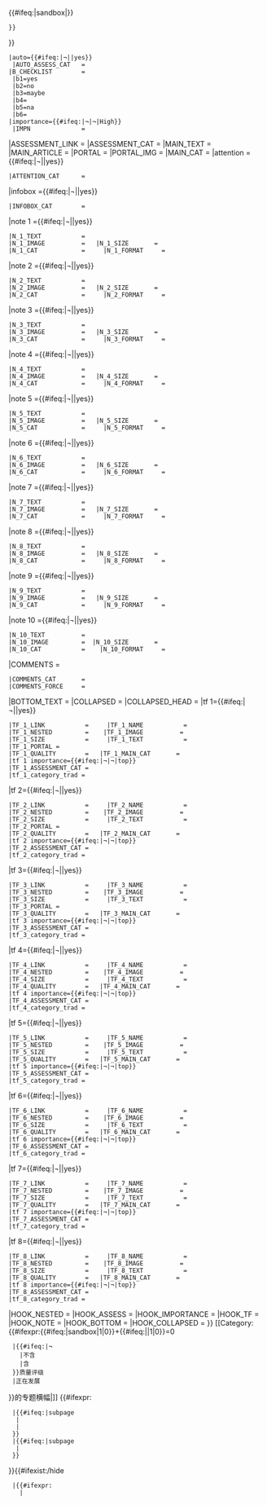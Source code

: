 {{#ifeq:{{lc:{{SUBPAGENAME}}}}|sandbox|{{Template sandbox notice}}}}<includeonly>{{WPBannerMeta/core
|PROJECT             = {{{PROJECT}}}
 |BANNER_NAME        = {{{BANNER_NAME|}}}
 |category           = no
  | category_trad    = {{{category_trad|}}}
|PROJECT_LINK        = {{{PROJECT_LINK|}}}
|IMAGE_LEFT          = {{{IMAGE_LEFT|}}}
|IMAGE_RIGHT         = {{{IMAGE_RIGHT|}}}
|IMAGE_LEFT_SIZE     = {{{IMAGE_LEFT_SIZE|}}}
|IMAGE_RIGHT_SIZE    = {{{IMAGE_RIGHT_SIZE|}}}
|class               = {{#ifeq:{{{class|¬}}}|¬
 |¬
 |{{#if:{{{B_CHECKLIST|}}}
  |丙
  |{{#ifeq:{{{auto|¬}}}|¬
   |乙
   |小作品
  }}
 }}
}}
 |auto={{#ifeq:{{{auto|}}}|¬||yes}}
  |AUTO_ASSESS_CAT   = {{{AUTO_ASSESS_CAT|}}}
 |B_CHECKLIST        = {{{B_CHECKLIST|}}}
  |b1=yes
  |b2=no
  |b3=maybe
  |b4=
  |b5=na
  |b6={{{b6|}}}
 |importance={{#ifeq:{{{importance|¬}}}|¬|¬|High}}
  |IMPN              = {{{IMPN}}}
|ASSESSMENT_LINK     = {{{ASSESSMENT_LINK|}}}
|ASSESSMENT_CAT      = {{{ASSESSMENT_CAT|}}}
|MAIN_TEXT           = {{{MAIN_TEXT|}}}
|MAIN_ARTICLE        = {{{MAIN_ARTICLE|}}}
|PORTAL              = {{{PORTAL|}}}
|PORTAL_IMG          = {{{PORTAL_IMG}}}
|MAIN_CAT            = {{{MAIN_CAT|}}}
|attention     ={{#ifeq:{{{attention|}}}|¬||yes}}
 |ATTENTION_CAT      = {{{ATTENTION_CAT|}}}
|infobox       ={{#ifeq:{{{infobox|}}}|¬||yes}}
 |INFOBOX_CAT        = {{{INFOBOX_CAT|}}}
|note 1        ={{#ifeq:{{{note 1|}}}|¬||yes}}
 |N_1_TEXT           = {{{N_1_TEXT|}}}
 |N_1_IMAGE          = {{{N_1_IMAGE|}}}  |N_1_SIZE       = {{{N_1_SIZE|}}}
 |N_1_CAT            = {{{N_1_CAT|}}}    |N_1_FORMAT     = {{{N_1_FORMAT|}}}
|note 2        ={{#ifeq:{{{note 2|}}}|¬||yes}}
 |N_2_TEXT           = {{{N_2_TEXT|}}}
 |N_2_IMAGE          = {{{N_2_IMAGE|}}}  |N_2_SIZE       = {{{N_2_SIZE|}}}
 |N_2_CAT            = {{{N_2_CAT|}}}    |N_2_FORMAT     = {{{N_2_FORMAT|}}}
|note 3        ={{#ifeq:{{{note 3|}}}|¬||yes}}
 |N_3_TEXT           = {{{N_3_TEXT|}}}
 |N_3_IMAGE          = {{{N_3_IMAGE|}}}  |N_3_SIZE       = {{{N_3_SIZE|}}}
 |N_3_CAT            = {{{N_3_CAT|}}}    |N_3_FORMAT     = {{{N_3_FORMAT|}}}
|note 4        ={{#ifeq:{{{note 4|}}}|¬||yes}}
 |N_4_TEXT           = {{{N_4_TEXT|}}}
 |N_4_IMAGE          = {{{N_4_IMAGE|}}}  |N_4_SIZE       = {{{N_4_SIZE|}}}
 |N_4_CAT            = {{{N_4_CAT|}}}    |N_4_FORMAT     = {{{N_4_FORMAT|}}}
|note 5        ={{#ifeq:{{{note 5|}}}|¬||yes}}
 |N_5_TEXT           = {{{N_5_TEXT|}}}
 |N_5_IMAGE          = {{{N_5_IMAGE|}}}  |N_5_SIZE       = {{{N_5_SIZE|}}}
 |N_5_CAT            = {{{N_5_CAT|}}}    |N_5_FORMAT     = {{{N_5_FORMAT|}}}
|note 6        ={{#ifeq:{{{note 6|}}}|¬||yes}}
 |N_6_TEXT           = {{{N_6_TEXT|}}}
 |N_6_IMAGE          = {{{N_6_IMAGE|}}}  |N_6_SIZE       = {{{N_6_SIZE|}}}
 |N_6_CAT            = {{{N_6_CAT|}}}    |N_6_FORMAT     = {{{N_6_FORMAT|}}}
|note 7        ={{#ifeq:{{{note 7|}}}|¬||yes}}
 |N_7_TEXT           = {{{N_7_TEXT|}}}
 |N_7_IMAGE          = {{{N_7_IMAGE|}}}  |N_7_SIZE       = {{{N_7_SIZE|}}}
 |N_7_CAT            = {{{N_7_CAT|}}}    |N_7_FORMAT     = {{{N_7_FORMAT|}}}
|note 8        ={{#ifeq:{{{note 8|}}}|¬||yes}}
 |N_8_TEXT           = {{{N_8_TEXT|}}}
 |N_8_IMAGE          = {{{N_8_IMAGE|}}}  |N_8_SIZE       = {{{N_8_SIZE|}}}
 |N_8_CAT            = {{{N_8_CAT|}}}    |N_8_FORMAT     = {{{N_8_FORMAT|}}}
|note 9        ={{#ifeq:{{{note 9|}}}|¬||yes}}
 |N_9_TEXT           = {{{N_9_TEXT|}}}
 |N_9_IMAGE          = {{{N_9_IMAGE|}}}  |N_9_SIZE       = {{{N_9_SIZE|}}}
 |N_9_CAT            = {{{N_9_CAT|}}}    |N_9_FORMAT     = {{{N_9_FORMAT|}}}
|note 10       ={{#ifeq:{{{note 10|}}}|¬||yes}}
 |N_10_TEXT          = {{{N_10_TEXT|}}}
 |N_10_IMAGE         = {{{N_10_IMAGE|}}} |N_10_SIZE       = {{{N_10_SIZE|}}}
 |N_10_CAT           = {{{N_10_CAT|}}}   |N_10_FORMAT     = {{{N_10_FORMAT|}}}
|COMMENTS            = {{{COMMENTS}}}
 |COMMENTS_CAT       = {{{COMMENT_CAT|}}}
 |COMMENTS_FORCE     = {{{COMMENT_FORCE|}}}
|BOTTOM_TEXT         = {{{BOTTOM_TEXT|}}}
|COLLAPSED           = {{{COLLAPSED}}}
|COLLAPSED_HEAD      = {{{COLLAPSED_HEAD|}}}
|tf 1={{#ifeq:{{{tf 1|}}}|¬||yes}}
 |TF_1_LINK           = {{{TF_1_LINK|}}}    |TF_1_NAME           = {{{TF_1_NAME|}}}
 |TF_1_NESTED         = {{{TF_1_NESTED}}}   |TF_1_IMAGE          = {{{TF_1_IMAGE|}}}
 |TF_1_SIZE           = {{{TF_1_SIZE|}}}    |TF_1_TEXT           = {{{TF_1_TEXT|}}}
 |TF_1_PORTAL = {{{TF_1_PORTAL|}}}
 |TF_1_QUALITY        = {{{TF_1_QUALITY}}}  |TF_1_MAIN_CAT       = {{{TF_1_MAIN_CAT|}}}
 |tf 1 importance={{#ifeq:{{{tf 1 importance|¬}}}|¬|¬|top}}
 |TF_1_ASSESSMENT_CAT = {{{TF_1_ASSESSMENT_CAT|}}}
 |tf_1_category_trad = {{{tf_1_category_trad|}}}
|tf 2={{#ifeq:{{{tf 2|}}}|¬||yes}}
 |TF_2_LINK           = {{{TF_2_LINK|}}}    |TF_2_NAME           = {{{TF_2_NAME|}}}
 |TF_2_NESTED         = {{{TF_2_NESTED}}}   |TF_2_IMAGE          = {{{TF_2_IMAGE|}}}
 |TF_2_SIZE           = {{{TF_2_SIZE|}}}    |TF_2_TEXT           = {{{TF_2_TEXT|}}}
 |TF_2_PORTAL = {{{TF_2_PORTAL|}}}
 |TF_2_QUALITY        = {{{TF_2_QUALITY}}}  |TF_2_MAIN_CAT       = {{{TF_2_MAIN_CAT|}}}
 |tf 2 importance={{#ifeq:{{{tf 2 importance|¬}}}|¬|¬|top}}
 |TF_2_ASSESSMENT_CAT = {{{TF_2_ASSESSMENT_CAT|}}}
 |tf_2_category_trad = {{{tf_2_category_trad|}}}
|tf 3={{#ifeq:{{{tf 3|}}}|¬||yes}}
 |TF_3_LINK           = {{{TF_3_LINK|}}}    |TF_3_NAME           = {{{TF_3_NAME|}}}
 |TF_3_NESTED         = {{{TF_3_NESTED}}}   |TF_3_IMAGE          = {{{TF_3_IMAGE|}}}
 |TF_3_SIZE           = {{{TF_3_SIZE|}}}    |TF_3_TEXT           = {{{TF_3_TEXT|}}}
 |TF_3_PORTAL = {{{TF_3_PORTAL|}}}
 |TF_3_QUALITY        = {{{TF_3_QUALITY}}}  |TF_3_MAIN_CAT       = {{{TF_3_MAIN_CAT|}}}
 |tf 3 importance={{#ifeq:{{{tf 3 importance|¬}}}|¬|¬|top}}
 |TF_3_ASSESSMENT_CAT = {{{TF_3_ASSESSMENT_CAT|}}}
 |tf_3_category_trad = {{{tf_3_category_trad|}}}
|tf 4={{#ifeq:{{{tf 4|}}}|¬||yes}}
 |TF_4_LINK           = {{{TF_4_LINK|}}}    |TF_4_NAME           = {{{TF_4_NAME|}}}
 |TF_4_NESTED         = {{{TF_4_NESTED}}}   |TF_4_IMAGE          = {{{TF_4_IMAGE|}}}
 |TF_4_SIZE           = {{{TF_4_SIZE|}}}    |TF_4_TEXT           = {{{TF_4_TEXT|}}}
 |TF_4_QUALITY        = {{{TF_4_QUALITY}}}  |TF_4_MAIN_CAT       = {{{TF_4_MAIN_CAT|}}}
 |tf 4 importance={{#ifeq:{{{tf 4 importance|¬}}}|¬|¬|top}}
 |TF_4_ASSESSMENT_CAT = {{{TF_4_ASSESSMENT_CAT|}}}
 |tf_4_category_trad = {{{tf_4_category_trad|}}}
|tf 5={{#ifeq:{{{tf 5|}}}|¬||yes}}
 |TF_5_LINK           = {{{TF_5_LINK|}}}    |TF_5_NAME           = {{{TF_5_NAME|}}}
 |TF_5_NESTED         = {{{TF_5_NESTED}}}   |TF_5_IMAGE          = {{{TF_5_IMAGE|}}}
 |TF_5_SIZE           = {{{TF_5_SIZE|}}}    |TF_5_TEXT           = {{{TF_5_TEXT|}}}
 |TF_5_QUALITY        = {{{TF_5_QUALITY}}}  |TF_5_MAIN_CAT       = {{{TF_5_MAIN_CAT|}}}
 |tf 5 importance={{#ifeq:{{{tf 5 importance|¬}}}|¬|¬|top}}
 |TF_5_ASSESSMENT_CAT = {{{TF_5_ASSESSMENT_CAT|}}}
 |tf_5_category_trad = {{{tf_5_category_trad|}}}
|tf 6={{#ifeq:{{{tf 6|}}}|¬||yes}}
 |TF_6_LINK           = {{{TF_6_LINK|}}}    |TF_6_NAME           = {{{TF_6_NAME|}}}
 |TF_6_NESTED         = {{{TF_6_NESTED}}}   |TF_6_IMAGE          = {{{TF_6_IMAGE|}}}
 |TF_6_SIZE           = {{{TF_6_SIZE|}}}    |TF_6_TEXT           = {{{TF_6_TEXT|}}}
 |TF_6_QUALITY        = {{{TF_6_QUALITY}}}  |TF_6_MAIN_CAT       = {{{TF_6_MAIN_CAT|}}}
 |tf 6 importance={{#ifeq:{{{tf 6 importance|¬}}}|¬|¬|top}}
 |TF_6_ASSESSMENT_CAT = {{{TF_6_ASSESSMENT_CAT|}}}
 |tf_6_category_trad = {{{tf_6_category_trad|}}}
|tf 7={{#ifeq:{{{tf 7|}}}|¬||yes}}
 |TF_7_LINK           = {{{TF_7_LINK|}}}    |TF_7_NAME           = {{{TF_7_NAME|}}}
 |TF_7_NESTED         = {{{TF_7_NESTED}}}   |TF_7_IMAGE          = {{{TF_7_IMAGE|}}}
 |TF_7_SIZE           = {{{TF_7_SIZE|}}}    |TF_7_TEXT           = {{{TF_7_TEXT|}}}
 |TF_7_QUALITY        = {{{TF_7_QUALITY}}}  |TF_7_MAIN_CAT       = {{{TF_7_MAIN_CAT|}}}
 |tf 7 importance={{#ifeq:{{{tf 7 importance|¬}}}|¬|¬|top}}
 |TF_7_ASSESSMENT_CAT = {{{TF_7_ASSESSMENT_CAT|}}}
 |tf_7_category_trad = {{{tf_7_category_trad|}}}
|tf 8={{#ifeq:{{{tf 8|}}}|¬||yes}}
 |TF_8_LINK           = {{{TF_8_LINK|}}}    |TF_8_NAME           = {{{TF_8_NAME|}}}
 |TF_8_NESTED         = {{{TF_8_NESTED}}}   |TF_8_IMAGE          = {{{TF_8_IMAGE|}}}
 |TF_8_SIZE           = {{{TF_8_SIZE|}}}    |TF_8_TEXT           = {{{TF_8_TEXT|}}}
 |TF_8_QUALITY        = {{{TF_8_QUALITY}}}  |TF_8_MAIN_CAT       = {{{TF_8_MAIN_CAT|}}}
 |tf 8 importance={{#ifeq:{{{tf 8 importance|¬}}}|¬|¬|top}}
 |TF_8_ASSESSMENT_CAT = {{{TF_8_ASSESSMENT_CAT|}}}
 |tf_8_category_trad = {{{tf_8_category_trad|}}}
|HOOK_NESTED         = {{{HOOK_NESTED|}}}
|HOOK_ASSESS         = {{{HOOK_ASSESS|}}}
|HOOK_IMPORTANCE     = {{{HOOK_IMPORTANCE|}}}
|HOOK_TF             = {{{HOOK_TF|}}}
|HOOK_NOTE           = {{{HOOK_NOTE|}}}
|HOOK_BOTTOM         = {{{HOOK_BOTTOM|}}}
|HOOK_COLLAPSED      = {{{HOOK_COLLAPSED|}}}
}}</includeonly><!--



--><includeonly>[[Category:{{#ifexpr:{{#ifeq:{{lc:{{SUBPAGENAME}}}}|sandbox|1|0}}+{{#ifeq:{{NAMESPACE}}|{{ns:2}}|1|0}}=0
  |{{#ifeq:{{{class|¬}}}|¬
    |不含
    |含
  }}质量评级
  |正在发展
}}的专题横幅|{{{PROJECT}}}]]</includeonly><!--



-->{{ombox
|type=notice
|image=[[File:Icon tools.svg|50px]]
|text=本[[:Category:专题横幅|专题横幅]]使用了{{tlx|WPBannerMeta}}，一个便于创建和维护横幅和讨论页通知的元模板。任何明显不是本模板造成的显示错误或问题均可能是由[[Template:WPBannerMeta]]及其某一[[Special:前缀索引/Template:WPBannerMeta/|子页面]]的最近更新导致。请将这类错误报告至[[Template talk:WPBannerMeta]]，以便为本专题和其他专题修复。
}}<!--


-->{{#ifexpr:{{PAGESIZE:{{{BANNER_NAME|}}}/class|R}}
  |{{#ifeq:{{{QUALITY_SCALE}}}|subpage
   |{{ombox
    |type=notice
    |image=[[File:Templatetools.svg|50px]]
    |text=本[[:Category:专题横幅|专题横幅]]使用了[[{{{BANNER_NAME}}}/class|-{zh-cn:自定义; zh-tw:自訂;}-等级掩码]]为其条目分级。
   }}[[Category:自定义等级的WPBannerMeta模板|{{{PROJECT}}}]]
   |{{ombox
    |type=notice
    |image=[[File:Templatetools.svg|50px]]
    |text=本[[:Category:专题横幅|专题横幅]]有一个当前未使用的[[{{{BANNER_NAME}}}/class|/等级子页面]]，请-{zh-cn:设置; zh-tw:設定;}-{{para|QUALITY_SCALE|subpage}}以使用该子页面。删除或清空该子页面即可移除本警告。
   }}[[Category:自定义等级的WPBannerMeta模板|*{{{PROJECT}}}]]
  }}
  |{{#ifeq:{{{QUALITY_SCALE}}}|subpage
   |{{ombox
    |type=notice
    |image=[[File:Templatetools.svg|50px]]
    |text=''QUALITY_SCALE''参数已-{zh-cn:设置; zh-tw:設定;}-至子页面，但[[{{{BANNER_NAME}}}/class|/class]]页尚无-{zh-cn:自定义; zh-tw:自訂;}-掩码，因此该质量标准已关闭。
   }}[[Category:自定义等级的WPBannerMeta模板|!{{{PROJECT}}}]]
  }}
}}{{#ifexist:{{FULLPAGENAME}}/hide
  |{{#ifexpr:{{PAGESIZE:{{FULLPAGENAME}}/hide|R}}
    |<div class="wpbm-extended-scale-warnings" style="display:none;">
    |<div>
  }}
  |<div>
}}</div><!--

-->{{#ifexpr:{{PAGESIZE:{{{BANNER_NAME|}}}/importance|R}}
  |{{#ifeq:{{{IMPORTANCE_SCALE}}}|subpage
   |{{ombox
    |type=notice
    |image=[[File:Templatetools.svg|50px]]
    |text=本[[:Category:专题横幅|专题横幅]]使用了[[{{{BANNER_NAME}}}/importance|-{zh-cn:自定义; zh-tw:自訂;}-重要度掩码]]为其条目分级。
   }}[[Category:自定义等级的WPBannerMeta模板|{{{PROJECT}}}]]
   |{{ombox
    |type=notice
    |image=[[File:Templatetools.svg|50px]]
    |text=本[[:Category:专题横幅|专题横幅]]有一个当前未使用的[[{{{BANNER_NAME}}}/importance|/重要度子页面]]，请-{zh-cn:设置; zh-tw:設定;}-{{para|IMPORTANCE_SCALE|subpage}}以使用该子页面。删除或清空该子页面即可移除本警告。
   }}[[Category:自定义等级的WPBannerMeta模板|*{{{PROJECT}}}]]
  }}
  |{{#ifeq:{{{IMPORTANCE_SCALE}}}|subpage
   |{{ombox
    |type=notice
    |image=[[File:Templatetools.svg|50px]]
    |text=''IMPORTANCE_SCALE''参数已-{zh-cn:设置; zh-tw:設定;}-至子页面，但[[{{{BANNER_NAME}}}/importance|/importance]]页尚无-{zh-cn:自定义; zh-tw:自訂;}-掩码，因此该质量标准已关闭。
   }}[[Category:自定义等级的WPBannerMeta模板|!{{{PROJECT}}}]]
  }}
}}{{#ifexist:{{FULLPAGENAME}}/hide
  |{{#ifexpr:{{PAGESIZE:{{FULLPAGENAME}}/hide|R}}
    |<div class="wpbm-extended-scale-warnings" style="display:none;">
    |<div>
  }}
  |<div>
}}</div><!--

-->{{#ifeq:{{{class|¬}}}{{{importance|¬}}}|¬¬|
    |{{#if:{{{RAW_ASSESSMENT_LINK|}}}
     |{{#ifexist:{{{RAW_ASSESSMENT_LINK}}}
      |
      |{{ombox
       |type=content
       |text=该专题横幅指定了不存在的评级页面[[{{{ASSESSMENT_LINK}}}]]。请'''[{{fullurl:{{{BANNER_NAME}}}|action=edit&summary={{urlencode:Fixing ASSESSMENT_LINK parameter pointing to nonexistent page}}}} 更新或移除]'''ASSESSMENT_LINK参数以修复此问题。
      }}
     }}
     |{{#if:{{{ASSESSMENT_LINK|}}}
      |{{ombox
       |type=notice
       |text=该专题横幅没有指定评级页面，而在使用默认页面[[{{{ASSESSMENT_LINK}}}]]。请检查[[Template:WPBannerMeta/Assessment link|此处]]获取更多-{zh-cn:信息; zh-tw:資訊;}-并考虑为模板[{{fullurl:{{{BANNER_NAME}}}|action=edit&summary={{urlencode:Setting ASSESSMENT_LINK parameter}}}} 加入]''ASSESSMENT_LINK''参数。
      }}
     }}
    }}
   }}
{{#ifeq:{{{ASSESSMENT_CAT}}}|{{{PROJECT}}} articles||[[Category:使用评级分类的WPBannerMeta横幅|{{str find|{{{ASSESSMENT_CAT}}}|articles}}]]}}<!--

{{#iferror:{{#expr:0+{{{HOOK_COLLAPSED|¬}}}*1}}
                         |{{#if:{{{HOOK_NOTE|}}}
                           |1
                           |0
                         }}
                       }}

-->{{#if:{{{HOOK_NOTE|}}}|{{#ifeq:{{{RAW_HOOK_COLLAPSED|}}}|auto||{{#iferror:{{#expr:0+{{{RAW_HOOK_COLLAPSED|¬}}}*1}}
 |{{ombox
  |type = notice
  |text = 已有-{zh-cn:钩子; zh-tw:勾點;}-挂入HOOK_NOTE参数，但尚无有效计数器挂入HOOK_COLLAPSED。如果该-{zh-cn:钩子; zh-tw:勾點;}-能输出一-{zh-cn:行; zh-tw:列;}-以上的-{zh-cn:数据; zh-tw:資料;}-，请加入[[Template:WPBannerMeta/hooks/notecounter|计数器-{zh-cn:钩子; zh-tw:勾點;}-]]以维持折叠特性。
 }}[[Category:格式错误的专题横幅|钩子折叠]]
 |
}}}}}}<!--

-->{{#ifeq:{{{substcheck|¬}}}|¬
 |{{ombox
  |type = notice
  |text = 本专题横幅尚未启用[[Help:替换引用|替换引用]]检测功能，请参见[[Template:WPBannerMeta/doc#简单选项|-{zh-cn:帮助文档; zh-tw:説明文件;}-]]了解如何-{zh-cn:设置; zh-tw:設定;}-<code><tt>substcheck</tt></code>参数。
 }}<includeonly>[[Category:格式错误的专题横幅|检查]]</includeonly>
}}<!--

****** 一段时间后可以除去此通知 ******

-->{{#ifeq:{{{category_trad|¬}}}|yes|
 |{{Ombox
  |type = notice
  |text = '''{{tl|WPBannerMeta}}新功能'''：以繁体中文创建专题横幅，即<code>PROJECT</code>填写繁体中文时，可加入{{para|category_trad|yes}}参数，让评级分类以繁体正确显示，而非繁简混杂。使用方法如[{{fullurl:Template:童軍專題|type=revision&diff=39511223&oldid=38006479}} Template:童軍專題]。
 }}
}}<!--

****** TRACKING CATEGORIES ******

-->{{#ifeq:{{{FULL_QUALITY_SCALE|¬}}}|yes
 |<includeonly>[[Category:格式错误的专题横幅|FULL_QUALITY_SCALE_{{PAGENAME}}]]</includeonly>
}}